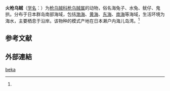 {{Speciesbox
| name = 火枪乌贼
| status = 
| status_system = 
| image = 
| genus = Loligo
| species = beka
| authority = (Sasaki, 1929)<ref name='id10880'>{{cite web| url =http://www.bioinfo.cn/db05/BjdwSpecies.php?action=view&id=10880| title =火枪乌贼| work =《中国动物物种编目数据库》| publisher =中国科学院微生物研究所| author =中国科学院动物研究所| accessdate =2009-04-28| deadurl =yes| archiveurl =https://web.archive.org/web/20160305074327/http://www.bioinfo.cn/db05/BjdwSpecies.php?action=view&id=10880| archivedate =2016-03-05}}</ref>
}}

'''火枪乌贼'''（[[学名|学名]]：{{lang|la|''Loligo beka''}}）为[[枪乌贼科|枪乌贼科]][[枪乌贼属|枪乌贼属]]的动物，俗名海兔子、水兔、鱿仔、鬼拱。分布于日本群岛南部海域，包括[[渤海|渤海]]、[[黄海|黄海]]、[[东海|东海]]、[[南海|南海]]等海域，生活环境为海水，主要栖息于沿岸。该物种的模式产地在日本濑户内海儿岛湾。<ref name='id10880'/>

== 参考文献 ==
{{reflist}}

== 外部連結 ==
{{Wikispecies|Loligo beka}}
{{Taxonbar|from=Q2142700}}

[[Category:枪乌贼属|beka]]


{{Squid-stub}}